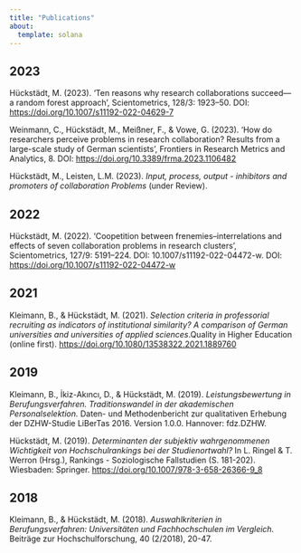 ```yaml
---
title: "Publications"
about:
  template: solana
---
```


## 2023 

Hückstädt, M. (2023). ‘Ten reasons why research collaborations succeed—a random forest approach’, Scientometrics, 128/3: 1923–50. DOI: <https://doi.org/10.1007/s11192-022-04629-7>

Weinmann, C., Hückstädt, M., Meißner, F., & Vowe, G. (2023). ‘How do researchers perceive problems in research collaboration? Results from a large-scale study of German scientists’, Frontiers in Research Metrics and Analytics, 8. DOI: <https://doi.org/10.3389/frma.2023.1106482>

Hückstädt, M., Leisten, L.M. (2023). _Input, process, output - inhibitors and promoters of collaboration Problems_ (under Review).

## 2022

Hückstädt, M. (2022). ‘Coopetition between frenemies–interrelations and effects of seven collaboration problems in research clusters’, Scientometrics, 127/9: 5191–224. DOI: 10.1007/s11192-022-04472-w. DOI: <https://doi.org/10.1007/s11192-022-04472-w>


## 2021

Kleimann, B., & Hückstädt, M. (2021).
_Selection criteria in professorial recruiting as indicators of institutional similarity? A comparison of German universities and universities of applied sciences_.Quality in Higher Education (online first). <https://doi.org/10.1080/13538322.2021.1889760>

## 2019

Kleimann, B., İkiz-Akıncı, D., & Hückstädt, M. (2019).
_Leistungsbewertung in Berufungsverfahren. Traditionswandel in der akademischen Personalselektion._ Daten- und Methodenbericht zur qualitativen Erhebung der DZHW-Studie LiBerTas 2016. Version 1.0.0. Hannover: fdz.DZHW.

Hückstädt, M. (2019).
_Determinanten der subjektiv wahrgenommenen Wichtigkeit von Hochschulrankings bei der Studienortwahl?_ In L. Ringel & T. Werron (Hrsg.), Rankings - Soziologische Fallstudien (S. 181-202). Wiesbaden: Springer. <https://doi.org/10.1007/978-3-658-26366-9_8>

## 2018

Kleimann, B., & Hückstädt, M. (2018).
_Auswahlkriterien in Berufungsverfahren: Universitäten und Fachhochschulen im Vergleich._ Beiträge zur Hochschulforschung, 40 (2/2018), 20-47.

